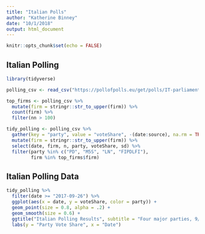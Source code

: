 ```yaml
---
title: "Italian Polls"
author: "Katherine Binney"
date: "10/1/2018"
output: html_document
---
```


```r
knitr::opts_chunk$set(echo = FALSE)
```

## Italian Polling
```r
library(tidyverse)
```

```r
polling_csv <- read_csv("https://pollofpolls.eu/get/polls/IT-parliament/format/csv", guess_max = 3000)

top_firms <- polling_csv %>% 
  mutate(firm = stringr::str_to_upper(firm)) %>% 
  count(firm) %>% 
  filter(nn > 100)

tidy_polling <- polling_csv %>% 
  gather(key = "party", value = "voteShare", -(date:source), na.rm = TRUE, convert = TRUE)  %>% 
  mutate(firm = stringr::str_to_upper(firm)) %>% 
  select(date, firm, n, party, voteShare, sd) %>% 
  filter(party %in% c("PD", "M5S", "LN", "FIPDLFI"),
         firm %in% top_firms$firm)

```

## Italian Polling Data

```r
tidy_polling %>% 
  filter(date >= "2017-09-26") %>% 
  ggplot(aes(x = date, y = voteShare, color = party)) + 
  geom_point(size = 0.8, alpha = .2) + 
  geom_smooth(size = 0.6) +
  ggtitle("Italian Polling Results", subtitle = "Four major parties, 9/26/2017-present, with only results from reputable polling firms") +
  labs(y = "Party Vote Share", x = "Date")

```



